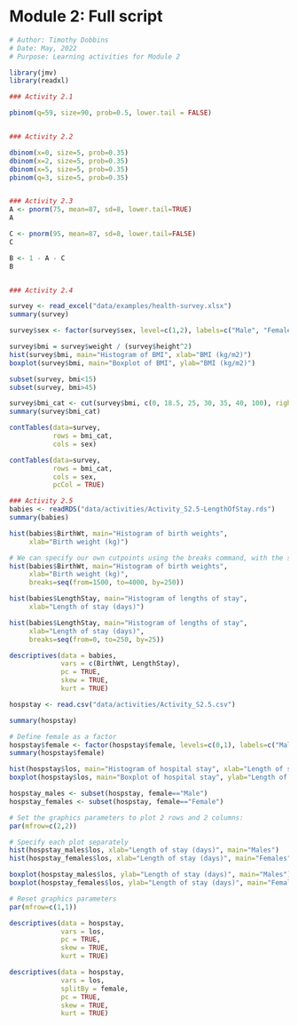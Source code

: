 # Module 2: Full script {.unnumbered}

```r
# Author: Timothy Dobbins
# Date: May, 2022
# Purpose: Learning activities for Module 2

library(jmv)
library(readxl)

### Activity 2.1

pbinom(q=59, size=90, prob=0.5, lower.tail = FALSE)


### Activity 2.2

dbinom(x=0, size=5, prob=0.35)
dbinom(x=2, size=5, prob=0.35)
dbinom(x=5, size=5, prob=0.35)
pbinom(q=3, size=5, prob=0.35)


### Activity 2.3
A <- pnorm(75, mean=87, sd=8, lower.tail=TRUE)
A

C <- pnorm(95, mean=87, sd=8, lower.tail=FALSE)   
C

B <- 1 - A - C
B


### Activity 2.4

survey <- read_excel("data/examples/health-survey.xlsx")
summary(survey)

survey$sex <- factor(survey$sex, level=c(1,2), labels=c("Male", "Female"))

survey$bmi = survey$weight / (survey$height^2)
hist(survey$bmi, main="Histogram of BMI", xlab="BMI (kg/m2)")
boxplot(survey$bmi, main="Boxplot of BMI", ylab="BMI (kg/m2)")

subset(survey, bmi<15)
subset(survey, bmi>45)

survey$bmi_cat <- cut(survey$bmi, c(0, 18.5, 25, 30, 35, 40, 100), right=FALSE)
summary(survey$bmi_cat)

contTables(data=survey,
           rows = bmi_cat,
           cols = sex)

contTables(data=survey,
           rows = bmi_cat,
           cols = sex,
           pcCol = TRUE)

### Activity 2.5
babies <- readRDS("data/activities/Activity_S2.5-LengthOfStay.rds")
summary(babies)

hist(babies$BirthWt, main="Histogram of birth weights",
     xlab="Birth weight (kg)")

# We can specify our own cutpoints using the breaks command, with the seq() function:
hist(babies$BirthWt, main="Histogram of birth weights",
     xlab="Birth weight (kg)",
     breaks=seq(from=1500, to=4000, by=250))

hist(babies$LengthStay, main="Histogram of lengths of stay",
     xlab="Length of stay (days)")

hist(babies$LengthStay, main="Histogram of lengths of stay",
     xlab="Length of stay (days)",
     breaks=seq(from=0, to=250, by=25))

descriptives(data = babies,
             vars = c(BirthWt, LengthStay),
             pc = TRUE,
             skew = TRUE,
             kurt = TRUE)

hospstay <- read.csv("data/activities/Activity_S2.5.csv")

summary(hospstay)

# Define female as a factor
hospstay$female <- factor(hospstay$female, levels=c(0,1), labels=c("Male", "Female"))
summary(hospstay$female)

hist(hospstay$los, main="Histogram of hospital stay", xlab="Length of stay (days)")
boxplot(hospstay$los, main="Boxplot of hospital stay", ylab="Length of stay (days)")

hospstay_males <- subset(hospstay, female=="Male")
hospstay_females <- subset(hospstay, female=="Female")

# Set the graphics parameters to plot 2 rows and 2 columns:
par(mfrow=c(2,2))

# Specify each plot separately
hist(hospstay_males$los, xlab="Length of stay (days)", main="Males")
hist(hospstay_females$los, xlab="Length of stay (days)", main="Females")

boxplot(hospstay_males$los, ylab="Length of stay (days)", main="Males")
boxplot(hospstay_females$los, ylab="Length of stay (days)", main="Females")

# Reset graphics parameters
par(mfrow=c(1,1))

descriptives(data = hospstay,
             vars = los,
             pc = TRUE,
             skew = TRUE,
             kurt = TRUE)

descriptives(data = hospstay,
             vars = los,
             splitBy = female,
             pc = TRUE,
             skew = TRUE,
             kurt = TRUE)
```
